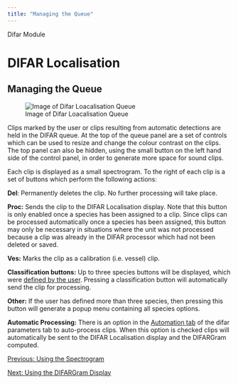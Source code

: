 ```yaml
---
title: "Managing the Queue"
---
```

 Difar Module  

DIFAR Localisation
==================

Managing the Queue
------------------

![Image of Difar Loacalisation Queue](./images/DIFARLocalisationQueue.png)

Clips marked by the user or clips resulting from automatic detections are held in the DIFAR queue. At the top of the queue panel are a set of controls which can be used to resize and change the colour contrast on the clips. The top panel can also be hidden, using the small button on the left hand side of the control panel, in order to generate more space for sound clips.

Each clip is displayed as a small spectrogram. To the right of each clip is a set of buttons which perform the following actions:

**Del**: Permanently deletes the clip. No further processing will take place.

**Proc:** Sends the clip to the DIFAR Localisation display. Note that this button is only enabled once a species has been assigned to a clip. Since clips can be processed automatically once a species has been assigned, this button may only be necessary in situations where the unit was not processed because a clip was already in the DIFAR processor which had not been deleted or saved.

**Ves:** Marks the clip as a calibration (i.e. vessel) clip.

**Classification buttons:** Up to three species buttons will be displayed, which were [defined by the user](./difar_ConfigureProcessing.html#Species). Pressing a classification button will automatically send the clip for processing.

**Other:** If the user has defined more than three species, then pressing this button will generate a popup menu containing all species options.

**Automatic Processing:** There is an option in the [Automation tab](./difar_ConfigureProcessing.html#Automation) of the difar parameters tab to auto-process clips. When this option is checked clips will automatically be sent to the DIFAR Localisation display and the DIFARGram computed.

[Previous: Using the Spectrogram](difar_UsingSpectrogram.html)

[Next: Using the DIFARGram Display](difar_UsingDifarGramDisplay.html)